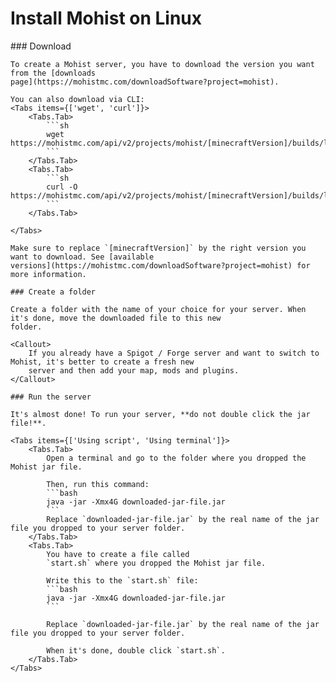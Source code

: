 
# Install Mohist on Linux

<Steps>
    ### Download

    To create a Mohist server, you have to download the version you want from the [downloads
    page](https://mohistmc.com/downloadSoftware?project=mohist).

    You can also download via CLI:
    <Tabs items={['wget', 'curl']}>
        <Tabs.Tab>
            ```sh
            wget https://mohistmc.com/api/v2/projects/mohist/[minecraftVersion]/builds/latest/download
            ```
        </Tabs.Tab>
        <Tabs.Tab>
            ```sh
            curl -O https://mohistmc.com/api/v2/projects/mohist/[minecraftVersion]/builds/latest/download
            ```
        </Tabs.Tab>

    </Tabs>

    Make sure to replace `[minecraftVersion]` by the right version you want to download. See [available
    versions](https://mohistmc.com/downloadSoftware?project=mohist) for more information.

    ### Create a folder

    Create a folder with the name of your choice for your server. When it's done, move the downloaded file to this new
    folder.

    <Callout>
        If you already have a Spigot / Forge server and want to switch to Mohist, it's better to create a fresh new
        server and then add your map, mods and plugins.
    </Callout>

    ### Run the server

    It's almost done! To run your server, **do not double click the jar file!**.

    <Tabs items={['Using script', 'Using terminal']}>
        <Tabs.Tab>
            Open a terminal and go to the folder where you dropped the Mohist jar file.

            Then, run this command:
            ```bash
            java -jar -Xmx4G downloaded-jar-file.jar
            ```
            Replace `downloaded-jar-file.jar` by the real name of the jar file you dropped to your server folder.
        </Tabs.Tab>
        <Tabs.Tab>
            You have to create a file called
            `start.sh` where you dropped the Mohist jar file.

            Write this to the `start.sh` file:
            ```bash
            java -jar -Xmx4G downloaded-jar-file.jar
            ```

            Replace `downloaded-jar-file.jar` by the real name of the jar file you dropped to your server folder.

            When it's done, double click `start.sh`.
        </Tabs.Tab>
    </Tabs>

</Steps>